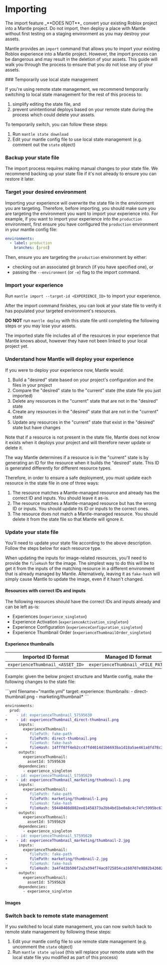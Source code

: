 
# Importing

<Callout type="warning">
The import feature _**DOES NOT**_ convert your existing Roblox project into a
Mantle project. Do not import, then deploy a place with Mantle without first
testing on a staging environment as you may destroy your assets.
</Callout>

Mantle provides an `import` command that allows you to import your existing Roblox experience into a Mantle
project. However, the import process can be dangerous and may result in the deletion of your assets. This
guide will walk you through the process to ensure that you do not lose any of your assets.

<Steps>
### Temporarily use local state management

If you're using remote state management, we recommend temporarily switching to local state management for the
rest of this process to:

1. simplify editing the state file, and
2. prevent unintentional deploys based on your remote state during the process which could delete your assets.

To temporarily switch, you can follow these steps:

1. Run `mantle state download`
2. Edit your mantle config file to use local state management (e.g. comment out the `state` object)

### Backup your state file

The import process requires making manual changes to your state file. We recommend backing up your state file
if it's not already to ensure you can restore it later.

### Target your desired environment

Importing your experience will overwrite the state file in the environment you are targeting. Therefore,
before importing, you should make sure you are targeting the environment you want to import your experience
into. For example, if you want to import your experience into the `production` environment, first
ensure you have configured the `production` environment in your mantle config file:

```yml
environments:
  - label: production
    branches: [prod]
```

Then, ensure you are targeting the `production` environment by either:

- checking out an associated git branch (if you have specified one), or
- passing the `--environment` (or `-e`) flag to the import command.

### Import your experience

Run `mantle import --target-id <EXPERIENCE_ID>` to import your experience.

After the import command finishes, you can look at your state file to verify it has populated your targeted
environment's resources.

<Callout type="error"> **DO NOT** run `mantle deploy` with this state file until completing the following
steps or you may lose your assets. </Callout>

The imported state file includes all of the resources in your experience that Mantle knows about, however they
have not been linked to your local project yet.

### Understand how Mantle will deploy your experience

If you were to deploy your experience now, Mantle would:

1. Build a "desired" state based on your project's configuration and the files in your project
2. Compare the "desired" state to the "current" state (the state file you just imported)
3. Delete any resources in the "current" state that are not in the "desired" state
4. Create any resources in the "desired" state that are not in the "current" state
5. Update any resources in the "current" state that exist in the "desired" state but have changes

<Callout type="info"> Note that if a resource is not present in the state file, Mantle does not know it exists
when it deploys your project and will therefore never update or delete it.</Callout>

The way Mantle determines if a resource is in the "current" state is by generating an ID for the resource when
it builds the "desired" state. This ID is generated differently for different resource types.

Therefore, in order to ensure a safe deployment, you must update each resource in the state file in one of
three ways:

1. The resource matches a Mantle-managed resource and already has the correct ID and inputs. You should leave
   it as-is.
2. The resource matches a Mantle-managed resource but has the wrong ID or inputs. You should update its ID or
   inputs to the correct ones.
3. The resource does not match a Mantle-managed resource. You should delete it from the state file so that
   Mantle will ignore it.

### Update your state file

You'll need to update your state file according to the above description. Follow the steps below for each
resource type.

When updating the inputs for image-related resources, you'll need to provide the `fileHash` for the image. The
simplest way to do this will be to get it from the inputs of the matching resource in a different environment
that is already managed by Mantle. Alternatively, leaving it as `fake-hash` will simply cause Mantle to update
the image, even if it hasn't changed.

#### Resources with correct IDs and inputs

The following resources should have the correct IDs and inputs already and can be left as-is:

* Experiences (`experience_singleton`)
* Experience Activation (`experienceActivation_singleton`)
* Experience Configuration (`experienceConfiguration_singleton`)
* Experience Thumbnail Order (`experienceThumbnailOrder_singleton`)

#### Experience thumbnails

| Imported ID format | Managed ID format |
| ----- | ---- |
| `experienceThumbnail_<ASSET_ID>` | `experienceThumbnail_<FILE_PATH>` |

Example: given the below project structure and Mantle config, make the following changes to the state file:

<Columns count={2}>
<Column heading="Project structure">
   <FileTree>
      <FileTree.File name="mantle.yml" />
      <FileTree.File name="direct-thumbnail.png" />
      <FileTree.Folder name="marketing" defaultOpen>
         <FileTree.File name="thumbnail-1.png" />
         <FileTree.File name="thumbnail-2.jpg" />
      </FileTree.Folder>
   </FileTree>
</Column>
<Column heading="Mantle config">
   ```yml filename="mantle.yml"
   target:
   experience:
      thumbnails:
         - direct-thumbnail.png
         - marketing/thumbnail*
   ```
</Column>
</Columns>

```diff filename=".mantle-state.yml"
environments:
  prod:
-    - id: experienceThumbnail_57595630
+    - id: experienceThumbnail_direct-thumbnail.png
      inputs:
        experienceThumbnail:
-          filePath: fake-path
+          filePath: direct-thumbnail.png
-          fileHash: fake-hash
+          fileHash: 14fff07f4eb2cc47fd4014d1b6693ba1d18a5ae461a8fd78c3bbaae6eef0544d
      outputs:
        experienceThumbnail:
          assetId: 57595630
      dependencies:
        - experience_singleton
-    - id: experienceThumbnail_57595629
+    - id: experienceThumbnail_marketing/thumbnail-1.png
      inputs:
        experienceThumbnail:
-          filePath: fake-path
+          filePath: marketing/thumbnail-1.png
-          fileHash: fake-hash
+          fileHash: 59440408d802ee81458373a2bb4bd1be0a8c4c74fc5995bc67726ec3e6c0cdd4
      outputs:
        experienceThumbnail:
          assetId: 57595629
      dependencies:
        - experience_singleton
-    - id: experienceThumbnail_57595628
+    - id: experienceThumbnail_marketing/thumbnail-2.jpg
      inputs:
        experienceThumbnail:
-          filePath: fake-path
+          filePath: marketing/thumbnail-2.jpg
-          fileHash: fake-hash
+          fileHash: 3a4f4d3b506f2a2a394f74ac0725854ca160707e9882b42682b77a5a1175f3c8
      outputs:
        experienceThumbnail:
          assetId: 57595628
      dependencies:
        - experience_singleton
```

#### Images

### Switch back to remote state management

If you switched to local state management, you can now switch back to remote state management by following
these steps:

1. Edit your mantle config file to use remote state management (e.g. uncomment the `state` object)
2. Run `mantle state upload` (this will replace your remote state with the local state file you modified as
   part of this process)

</Steps>
